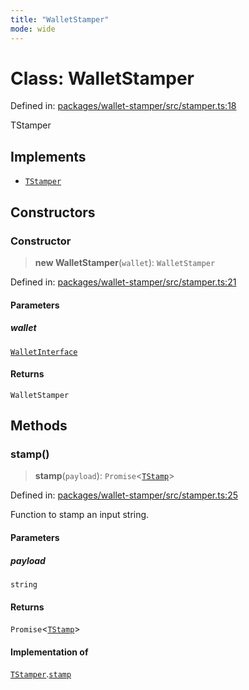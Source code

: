 ```yaml
---
title: "WalletStamper"
mode: wide
---
```

  
# Class: WalletStamper

Defined in: [packages/wallet-stamper/src/stamper.ts:18](https://github.com/tkhq/sdk/blob/ee72856c3f450731d7501ab05001215768b71500/packages/wallet-stamper/src/stamper.ts#L18)

TStamper

## Implements

- [`TStamper`](../TStamper/readme)

## Constructors

### Constructor

> **new WalletStamper**(`wallet`): `WalletStamper`

Defined in: [packages/wallet-stamper/src/stamper.ts:21](https://github.com/tkhq/sdk/blob/ee72856c3f450731d7501ab05001215768b71500/packages/wallet-stamper/src/stamper.ts#L21)

#### Parameters

##### wallet

[`WalletInterface`](../WalletInterface/readme)

#### Returns

`WalletStamper`

## Methods

### stamp()

> **stamp**(`payload`): `Promise`\<[`TStamp`](../TStamp/readme)\>

Defined in: [packages/wallet-stamper/src/stamper.ts:25](https://github.com/tkhq/sdk/blob/ee72856c3f450731d7501ab05001215768b71500/packages/wallet-stamper/src/stamper.ts#L25)

Function to stamp an input string.

#### Parameters

##### payload

`string`

#### Returns

`Promise`\<[`TStamp`](../TStamp/readme)\>

#### Implementation of

[`TStamper`](../TStamper/readme).[`stamp`](../TStamper/readme#stamp)
